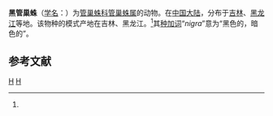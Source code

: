 {{Speciesbox
| genus = Clubiona
| species = nigra
| authority = Zhang, 1993<ref name='id14262'>{{cite web| url =http://www.bioinfo.cn/db05/BjdwSpecies.php?action=view&id=14262| title =黑管巢蛛| work =《中国动物物种编目数据库》| publisher =中国科学院微生物研究所| author =中国科学院动物研究所| accessdate =2009-04-28| deadurl =yes| archiveurl =https://web.archive.org/web/20131203122335/http://www.bioinfo.cn/db05/BjdwSpecies.php?action=view| archivedate =2013-12-03}}</ref>
}}

'''黑管巢蛛'''（[[学名|学名]]：{{lang|la|''Clubiona nigra''}}）为[[管巢蛛科|管巢蛛科]][[管巢蛛属|管巢蛛属]]的动物。在[[中国大陆|中国大陆]]，分布于[[吉林|吉林]]、[[黑龙江|黑龙江]]等地。该物种的模式产地在吉林、黑龙江。<ref name='id14262'/>其[[种加词|种加词]]“''nigra''”意为“黑色的，暗色的”。

== 参考文献 ==
{{reflist}}

{{Taxonbar}}

[[Category:管巢蛛属|H]]
[[Category:1993年描述的动物|H]]


{{蜘蛛小作品}}